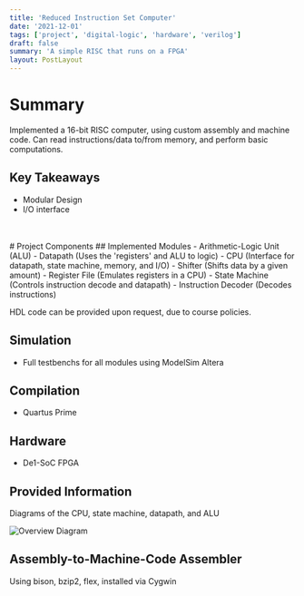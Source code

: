 ```yaml
---
title: 'Reduced Instruction Set Computer'
date: '2021-12-01'
tags: ['project', 'digital-logic', 'hardware', 'verilog']
draft: false
summary: 'A simple RISC that runs on a FPGA'
layout: PostLayout
---
```


# Summary

Implemented a 16-bit RISC computer, using custom assembly and machine code. Can read instructions/data to/from memory, and perform basic computations.

## Key Takeaways

- Modular Design
- I/O interface

<br></br># Project Components ## Implemented Modules - Arithmetic-Logic Unit (ALU) - Datapath (Uses
the 'registers' and ALU to logic) - CPU (Interface for datapath, state machine, memory, and I/O) -
Shifter (Shifts data by a given amount) - Register File (Emulates registers in a CPU) - State
Machine (Controls instruction decode and datapath) - Instruction Decoder (Decodes instructions)

HDL code can be provided upon request, due to course policies.

## Simulation

- Full testbenchs for all modules using ModelSim Altera

## Compilation

- Quartus Prime

## Hardware

- De1-SoC FPGA

## Provided Information

Diagrams of the CPU, state machine, datapath, and ALU

![Overview Diagram](/static/images/reduced-instruction-set-computer1.png)

## Assembly-to-Machine-Code Assembler

Using bison, bzip2, flex, installed via Cygwin
